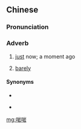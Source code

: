 ==Chinese==
{{zh-forms|alt=岩岩-nonstandard}}

===Pronunciation===
{{zh-pron
|c=ngaam1 ngaam1
|h=gd=ngam1 ngam1
|cat=adv
}}

===Adverb===
{{zh-adv}} {{tlb|zh|Cantonese|Hakka}}

# [[just]] now; a moment ago
#: {{zh-x|佢哋 啱啱 走 咗。|They have '''just''' gone.|C-GZ}}
# [[barely]]

====Synonyms====
* {{zh-l|剛剛}}
* {{sense|just now}} {{zh-l|啱先}}

[[mg:啱啱]]